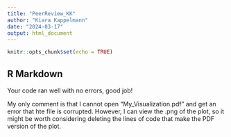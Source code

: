 ---
title: "PeerReview_KK"
author: "Kiara Kappelmann"
date: "2024-03-17"
output: html_document
---

```{r setup, include=FALSE}
knitr::opts_chunk$set(echo = TRUE)
```

## R Markdown

Your code ran well with no errors, good job!

My only comment is that I cannot open "My_Visualization.pdf" and get an error that hte file is corrupted. However, I can view the .png of the plot, so it might be worth considering deleting the lines of code that make the PDF version of the plot.


